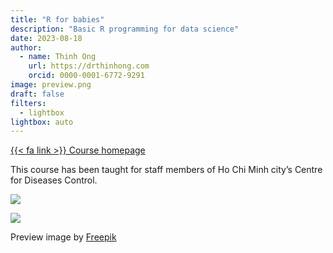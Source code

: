 ```yaml
---
title: "R for babies"
description: "Basic R programming for data science"
date: 2023-08-18
author:
  - name: Thinh Ong
    url: https://drthinhong.com
    orcid: 0000-0001-6772-9291
image: preview.png
draft: false
filters:
  - lightbox
lightbox: auto
---
```


[{{< fa link >}} Course homepage](https://drthinhong.com/r4babies/){.btn .btn-outline-secondary role="button"}

This course has been taught for staff members of Ho Chi Minh city's Centre for Diseases Control.

::: {layout="[1, 1]"}
![](img/hcdc1.jpg){group="my-gallery"}

![](img/hcdc2.jpg){group="my-gallery"}
:::

:::{.credit}
Preview image by [Freepik](https://www.freepik.com/free-vector/flat-design-stages-baby-boy_14410275.htm)
:::
